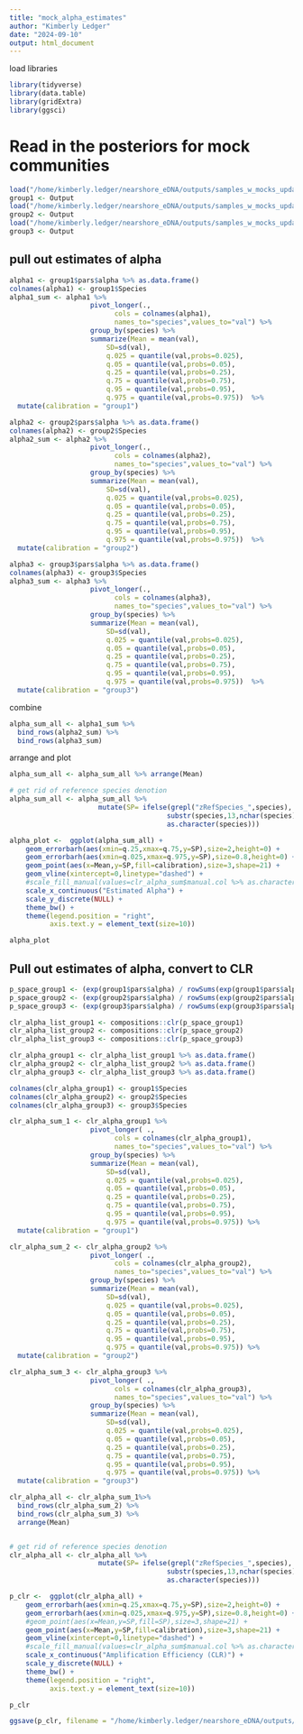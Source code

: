 ```yaml
---
title: "mock_alpha_estimates"
author: "Kimberly Ledger"
date: "2024-09-10"
output: html_document
---
```


load libraries
```r
library(tidyverse)
library(data.table)
library(gridExtra)
library(ggsci)
```

# Read in the posteriors for mock communities
```r
load("/home/kimberly.ledger/nearshore_eDNA/outputs/samples_w_mocks_updated/mock_quant/mock_20241119_group1.Rdata")
group1 <- Output
load("/home/kimberly.ledger/nearshore_eDNA/outputs/samples_w_mocks_updated/mock_quant/mock_20241119_group2.Rdata")
group2 <- Output
load("/home/kimberly.ledger/nearshore_eDNA/outputs/samples_w_mocks_updated/mock_quant/mock_20241119_group3.Rdata")
group3 <- Output
```

## pull out estimates of alpha 
```r
alpha1 <- group1$pars$alpha %>% as.data.frame()
colnames(alpha1) <- group1$Species                       
alpha1_sum <- alpha1 %>% 
                    pivot_longer(.,
                          cols = colnames(alpha1),
                          names_to="species",values_to="val") %>%
                    group_by(species) %>%
                    summarize(Mean = mean(val),
                        SD=sd(val),
                        q.025 = quantile(val,probs=0.025),
                        q.05 = quantile(val,probs=0.05),
                        q.25 = quantile(val,probs=0.25),
                        q.75 = quantile(val,probs=0.75),
                        q.95 = quantile(val,probs=0.95),
                        q.975 = quantile(val,probs=0.975))  %>%
  mutate(calibration = "group1")

alpha2 <- group2$pars$alpha %>% as.data.frame()
colnames(alpha2) <- group2$Species                       
alpha2_sum <- alpha2 %>% 
                    pivot_longer(.,
                          cols = colnames(alpha2),
                          names_to="species",values_to="val") %>%
                    group_by(species) %>%
                    summarize(Mean = mean(val),
                        SD=sd(val),
                        q.025 = quantile(val,probs=0.025),
                        q.05 = quantile(val,probs=0.05),
                        q.25 = quantile(val,probs=0.25),
                        q.75 = quantile(val,probs=0.75),
                        q.95 = quantile(val,probs=0.95),
                        q.975 = quantile(val,probs=0.975))  %>%
  mutate(calibration = "group2")

alpha3 <- group3$pars$alpha %>% as.data.frame()
colnames(alpha3) <- group3$Species                       
alpha3_sum <- alpha3 %>% 
                    pivot_longer(.,
                          cols = colnames(alpha3),
                          names_to="species",values_to="val") %>%
                    group_by(species) %>%
                    summarize(Mean = mean(val),
                        SD=sd(val),
                        q.025 = quantile(val,probs=0.025),
                        q.05 = quantile(val,probs=0.05),
                        q.25 = quantile(val,probs=0.25),
                        q.75 = quantile(val,probs=0.75),
                        q.95 = quantile(val,probs=0.95),
                        q.975 = quantile(val,probs=0.975))  %>%
  mutate(calibration = "group3")
```

combine 
```r
alpha_sum_all <- alpha1_sum %>%
  bind_rows(alpha2_sum) %>%
  bind_rows(alpha3_sum)
```

arrange and plot 
```r
alpha_sum_all <- alpha_sum_all %>% arrange(Mean)

# get rid of reference species denotion
alpha_sum_all <- alpha_sum_all %>%
                      mutate(SP= ifelse(grepl("zRefSpecies_",species),
                                       substr(species,13,nchar(species)),
                                       as.character(species)))

alpha_plot <-  ggplot(alpha_sum_all) +
    geom_errorbarh(aes(xmin=q.25,xmax=q.75,y=SP),size=2,height=0) +
    geom_errorbarh(aes(xmin=q.025,xmax=q.975,y=SP),size=0.8,height=0) +
    geom_point(aes(x=Mean,y=SP,fill=calibration),size=3,shape=21) +
    geom_vline(xintercept=0,linetype="dashed") +
    #scale_fill_manual(values=clr_alpha_sum$manual.col %>% as.character()) +
    scale_x_continuous("Estimated Alpha") +
    scale_y_discrete(NULL) +
    theme_bw() +
    theme(legend.position = "right",
          axis.text.y = element_text(size=10))

alpha_plot
```
## Pull out estimates of alpha, convert to CLR 
```r
p_space_group1 <- (exp(group1$pars$alpha) / rowSums(exp(group1$pars$alpha))) %>% as.data.frame()
p_space_group2 <- (exp(group2$pars$alpha) / rowSums(exp(group2$pars$alpha))) %>% as.data.frame()
p_space_group3 <- (exp(group3$pars$alpha) / rowSums(exp(group3$pars$alpha))) %>% as.data.frame()

clr_alpha_list_group1 <- compositions::clr(p_space_group1)
clr_alpha_list_group2 <- compositions::clr(p_space_group2)
clr_alpha_list_group3 <- compositions::clr(p_space_group3)

clr_alpha_group1 <- clr_alpha_list_group1 %>% as.data.frame() 
clr_alpha_group2 <- clr_alpha_list_group2 %>% as.data.frame()
clr_alpha_group3 <- clr_alpha_list_group3 %>% as.data.frame()

colnames(clr_alpha_group1) <- group1$Species
colnames(clr_alpha_group2) <- group2$Species
colnames(clr_alpha_group3) <- group3$Species

clr_alpha_sum_1 <- clr_alpha_group1 %>% 
                    pivot_longer( .,
                          cols = colnames(clr_alpha_group1),
                          names_to="species",values_to="val") %>%
                    group_by(species) %>%
                    summarize(Mean = mean(val),
                        SD=sd(val),
                        q.025 = quantile(val,probs=0.025),
                        q.05 = quantile(val,probs=0.05),
                        q.25 = quantile(val,probs=0.25),
                        q.75 = quantile(val,probs=0.75),
                        q.95 = quantile(val,probs=0.95),
                        q.975 = quantile(val,probs=0.975)) %>% 
  mutate(calibration = "group1")  

clr_alpha_sum_2 <- clr_alpha_group2 %>% 
                    pivot_longer( .,
                          cols = colnames(clr_alpha_group2),
                          names_to="species",values_to="val") %>%
                    group_by(species) %>%
                    summarize(Mean = mean(val),
                        SD=sd(val),
                        q.025 = quantile(val,probs=0.025),
                        q.05 = quantile(val,probs=0.05),
                        q.25 = quantile(val,probs=0.25),
                        q.75 = quantile(val,probs=0.75),
                        q.95 = quantile(val,probs=0.95),
                        q.975 = quantile(val,probs=0.975)) %>% 
  mutate(calibration = "group2")

clr_alpha_sum_3 <- clr_alpha_group3 %>% 
                    pivot_longer( .,
                          cols = colnames(clr_alpha_group3),
                          names_to="species",values_to="val") %>%
                    group_by(species) %>%
                    summarize(Mean = mean(val),
                        SD=sd(val),
                        q.025 = quantile(val,probs=0.025),
                        q.05 = quantile(val,probs=0.05),
                        q.25 = quantile(val,probs=0.25),
                        q.75 = quantile(val,probs=0.75),
                        q.95 = quantile(val,probs=0.95),
                        q.975 = quantile(val,probs=0.975)) %>% 
  mutate(calibration = "group3")

clr_alpha_all <- clr_alpha_sum_1%>%
  bind_rows(clr_alpha_sum_2) %>%
  bind_rows(clr_alpha_sum_3) %>%
  arrange(Mean)


# get rid of reference species denotion
clr_alpha_all <- clr_alpha_all %>%
                      mutate(SP= ifelse(grepl("zRefSpecies_",species),
                                       substr(species,13,nchar(species)),
                                       as.character(species)))

p_clr <-  ggplot(clr_alpha_all) +
    geom_errorbarh(aes(xmin=q.25,xmax=q.75,y=SP),size=2,height=0) +
    geom_errorbarh(aes(xmin=q.025,xmax=q.975,y=SP),size=0.8,height=0) +
    #geom_point(aes(x=Mean,y=SP,fill=SP),size=3,shape=21) +
    geom_point(aes(x=Mean,y=SP,fill=calibration),size=3,shape=21) +
    geom_vline(xintercept=0,linetype="dashed") +
    #scale_fill_manual(values=clr_alpha_sum$manual.col %>% as.character()) +
    scale_x_continuous("Amplification Efficiency (CLR)") +
    scale_y_discrete(NULL) +
    theme_bw() +
    theme(legend.position = "right",
          axis.text.y = element_text(size=10))

p_clr
```
```r
ggsave(p_clr, filename = "/home/kimberly.ledger/nearshore_eDNA/outputs/samples_w_mocks_updated/figures/clr.png", width = 8, height = 5, units = "in")
```
